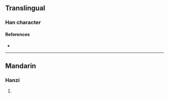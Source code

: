 {{character info/new}}
==Translingual==

===Han character===
{{Han char|rn=102|rad=田|as=11|sn=16|four=25681|canj=VWJLO|ids=⿰甾疌}}

====References====
* {{Han ref|kx=0766.120|dkj=21933|dj=1176.220|hdz=42552.130|uh=7580|ud=30080|bh=EA6A|bd=60010}}

----

==Mandarin==

===Hanzi===
{{cmn-hanzi|pin=[[chā]] ([[cha1]])|wg=ch'a<sup>1</sup>}}

# {{defn|lang=cmn|sort=田11}}